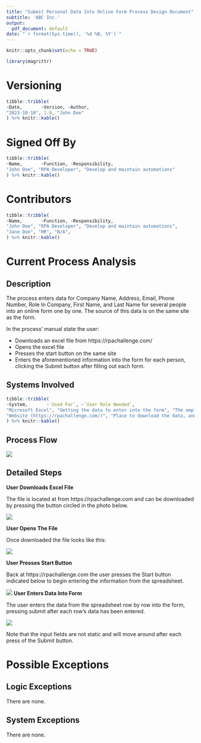 ```yaml
---
title: "Submit Personal Data Into Online Form Process Design Document"
subtitle: 'ABC Inc.'
output:
  pdf_document: default
date: "`r format(Sys.time(), '%d %B, %Y')`"
---
```


```r
knitr::opts_chunk$set(echo = TRUE)

library(magrittr)
```

# Versioning

```r
tibble::tribble(
~Date,       ~Version, ~Author,
"2023-10-10", 1.0, "John Doe"
) %>% knitr::kable()
```

# Signed Off By

```r
tibble::tribble(
~Name,       ~Function, ~Responsibility,
"John Doe", "RPA Developer", "Develop and maintain automations"
) %>% knitr::kable()
```

# Contributors

```r
tibble::tribble(
~Name,       ~Function, ~Responsibility,
"John Doe", "RPA Developer", "Develop and maintain automations",
"Jane Doe", "HR", "N/A",
) %>% knitr::kable()
```

# Current Process Analysis

## Description

The process enters data for Company Name, Address, Email, Phone Number, Role In Company, First Name, and Last Name for several people into an online form one by one. The source of this data is on the same site as the form.

In the process' manual state the user:

- Downloads an excel file from https://rpachallenge.com/
- Opens the excel file
- Presses the start button on the same site
- Enters the aforementioned information into the form for each person, clicking the Submit button after filling out each form.

## Systems Involved

```r
tibble::tribble(
~System,       ~`Used For`, ~`User Role Needed`,
"Microsoft Excel", "Getting the data to enter into the form", "The employee must download it from the site",
"Website (https://rpachallenge.com/)", "Place to download the data, and location of the form to enter the data in", "N/A",
) %>% knitr::kable()
```

## Process Flow

![](images/process_flow.png)

## Detailed Steps

**User Downloads Excel File**

The file is located at from https://rpachallenge.com and can be downloaded by pressing the button circled in the photo below.

![](images/download_excel.png)

**User Opens The File**

Once downloaded the file looks like this:

![](images/excel_file.png)

**User Presses Start Button**

Back at https://rpachallenge.com the user presses the Start button indicated below to begin entering the information from the spreadsheet. 

![](images/start.png)
**User Enters Data Into Form**

The user enters the data from the spreadsheet row by row into the form, pressing submit after each row's data has been entered.

![](images/enter_and_submit.png)

Note that the input fields are not static and will move around after each press of the Submit button.

# Possible Exceptions

## Logic Exceptions

There are none.

## System Exceptions

There are none.